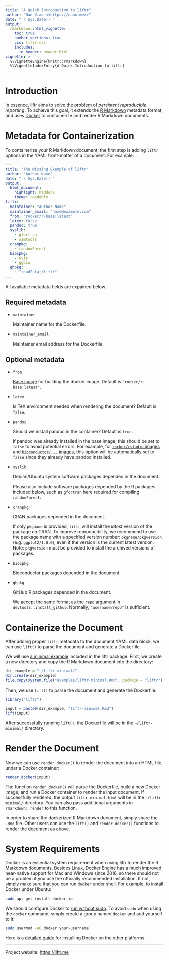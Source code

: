 ```yaml
---
title: "A Quick Introduction to liftr"
author: "Nan Xiao <<https://nanx.me>>"
date: "`r Sys.Date()`"
output:
  rmarkdown::html_vignette:
    toc: true
    number_sections: true
    css: liftr.css
    includes:
      in_header: header.html
vignette: >
  %\VignetteEngine{knitr::rmarkdown}
  %\VignetteIndexEntry{A Quick Introduction to liftr}
---
```


# Introduction

In essence, liftr aims to solve the problem of _persistent reproducible reporting_. To achieve this goal, it extends the [R Markdown](http://rmarkdown.rstudio.com) metadata format, and uses [Docker](https://www.docker.com) to containerize and render R Markdown documents.

# Metadata for Containerization

To containerize your R Markdown document, the first step is adding `liftr` options in the YAML front-matter of a document. For example:

```yaml
---
title: "The Missing Example of liftr"
author: "Author Name"
date: "`r Sys.Date()`"
output:
  html_document:
    highlight: haddock
    theme: readable
liftr:
  maintainer: "Author Name"
  maintainer_email: "name@example.com"
  from: "rocker/r-base:latest"
  latex: false
  pandoc: true
  syslib:
    - gfortran
    - samtools
  cranpkg:
    - randomForest
  biocpkg:
    - Gviz
    - ggbio
  ghpkg:
    - "road2stat/liftr"
---
```

All available metadata fields are expained below.

## Required metadata

- `maintainer`

    Maintainer name for the Dockerfile.

- `maintainer_email`

    Maintainer email address for the Dockerfile.

## Optional metadata

- `from`

    [Base image](https://docs.docker.com/reference/builder/#from) for
    building the docker image. Default is `"rocker/r-base:latest"`.

- `latex`

    Is TeX environment needed when rendering the document? Default is `false`.

- `pandoc`

    Should we install pandoc in the container? Default is `true`.

    If pandoc was already installed in the base image, this should be
    set to `false` to avoid potential errors. For example, for
    [`rocker/rstudio` images](https://registry.hub.docker.com/u/rocker/rstudio/)
    and [`bioconductor/...` images](https://www.bioconductor.org/help/docker/),
    this option will be automatically set to `false` since they already
    have pandoc installed.

- `syslib`

    Debian/Ubuntu system software packages depended in the document.

    Please also include software packages depended by the R packages
    included below, such as `gfortran` here required for compiling
    `randomForest`.

- `cranpkg`

    CRAN packages depended in the document.

    If only `pkgname` is provided, `liftr` will install the _latest_
    version of the package on CRAN. To improve reproducibility,
    we recommend to use the package name with a specified version number:
    `pkgname/pkgversion` (e.g. `ggplot2/1.0.0`), even if the version
    is the current latest version. Note: `pkgversion` must be provided
    to install the archived versions of packages.

- `biocpkg`

    Bioconductor packages depended in the document.

- `ghpkg`

    GitHub R packages depended in the document.

    We accept the same format as the `repo` argument in
    `devtools::install_github`. Normally, `"username/repo"` is sufficient.

# Containerize the Document

After adding proper `liftr` metadata to the document YAML data block, we can use `lift()` to parse the document and generate a Dockerfile.

We will use [a minimal example](https://github.com/road2stat/liftr/blob/master/inst/examples/liftr-minimal.Rmd) included in the liftr package. First, we create a new directory and copy the R Markdown document into the directory:

```r
dir_example = "~/liftr-minimal/"
dir.create(dir_example)
file.copy(system.file("examples/liftr-minimal.Rmd", package = "liftr"), dir_example)
```

Then, we use `lift()` to parse the document and generate the Dockerfile:

```r
library("liftr")

input = paste0(dir_example, "liftr-minimal.Rmd")
lift(input)
```

After successfully running `lift()`, the Dockerfile will be in the `~/liftr-minimal/` directory.

# Render the Document

Now we can use `render_docker()` to render the document into an HTML file, under a Docker container:

```r
render_docker(input)
```

The function `render_docker()` will parse the Dockerfile, build a new Docker image, and run a Docker container to render the input document. If successfully rendered, the output `liftr-minimal.html` will be in the `~/liftr-minimal/` directory. You can also pass additional arguments in `rmarkdown::render` to this function.

In order to share the dockerized R Markdown document, simply share the `.Rmd` file. Other users can use the `lift()` and `render_docker()` functions to render the document as above.

# System Requirements

Docker is an essential system requirement when using liftr to render the R Markdown documents. Besides Linux, Docker Engine has a much improved near-native support for Mac and Windows since 2016, so there should not be a problem if you use the officially recommended installation. If not, simply make sure that you can run `docker` under shell. For example, to install Docker under Ubuntu:

```bash
sudo apt-get install docker.io
```

We should configure Docker to [run without sudo](https://docs.docker.com/installation/ubuntulinux/#create-a-docker-group). To avoid `sudo` when using the `docker` command, simply create a group named `docker` and add yourself to it:

```bash
sudo usermod -aG docker your-username
```

Here is a [detailed guide]((https://docs.docker.com/installation/)) for installing Docker on the other platforms.

<hr>

Project website: [https://liftr.me](https://liftr.me)
